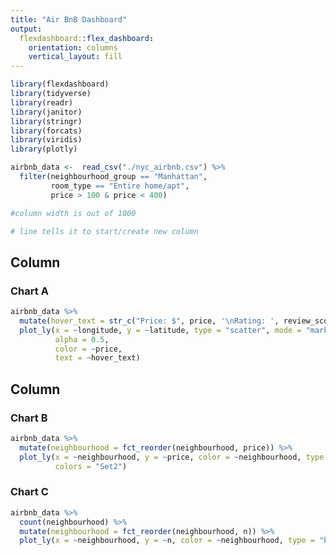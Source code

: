 ```yaml
---
title: "Air BnB Dashboard"
output: 
  flexdashboard::flex_dashboard:
    orientation: columns
    vertical_layout: fill
---
```


```r
library(flexdashboard)
library(tidyverse)
library(readr)
library(janitor)
library(stringr)
library(forcats)
library(viridis)
library(plotly)

airbnb_data <-  read_csv("./nyc_airbnb.csv") %>% 
  filter(neighbourhood_group == "Manhattan",
         room_type == "Entire home/apt",
         price > 100 & price < 400) 

#column width is out of 1000

# line tells it to start/create new column
```

Column {data-width=650} 
-----------------------------------------------------------------------

### Chart A

```r
airbnb_data %>%
  mutate(hover_text = str_c("Price: $", price, '\nRating: ', review_scores_location)) %>% 
  plot_ly(x = ~longitude, y = ~latitude, type = "scatter", mode = "markers",
          alpha = 0.5, 
          color = ~price,
          text = ~hover_text)
```

Column {data-width=350}
-----------------------------------------------------------------------

### Chart B

```r
airbnb_data %>% 
  mutate(neighbourhood = fct_reorder(neighbourhood, price)) %>% 
  plot_ly(x = ~neighbourhood, y = ~price, color = ~neighbourhood, type = "box",
          colors = "Set2")
```

### Chart C

```r
airbnb_data %>% 
  count(neighbourhood) %>% 
  mutate(neighbourhood = fct_reorder(neighbourhood, n)) %>% 
  plot_ly(x = ~neighbourhood, y = ~n, color = ~neighbourhood, type = "bar")
```

